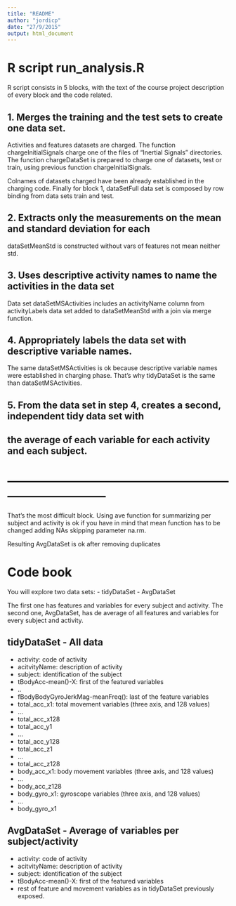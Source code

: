 ```yaml
---
title: "README"
author: "jordicp"
date: "27/9/2015"
output: html_document
---
```

# R script run_analysis.R
R script consists in 5 blocks, with the text of the course project description
of every block and the code related.

## 1. Merges the training and the test sets to create one data set.
Activities and features datasets are charged.
The function chargeInitialSignals charge one of the files of "Inertial Signals"
directories.
The function chargeDataSet is prepared to charge one of datasets, test or train,
using previous function chargeInitialSignals.

Colnames of datasets charged have been already established in the charging code.
Finally for block 1, dataSetFull data set is composed by row binding from data
sets train and test.

## 2. Extracts only the measurements on the mean and standard deviation for each 
dataSetMeanStd is constructed without vars of features not mean neither std.

## 3. Uses descriptive activity names to name the activities in the data set
Data set dataSetMSActivities includes an activityName column from activityLabels
data set added to dataSetMeanStd with a join via merge function.

## 4. Appropriately labels the data set with descriptive variable names. 
The same dataSetMSActivities is ok because descriptive variable names were
established in charging phase.
That's why tidyDataSet is the same than dataSetMSActivities.

## 5. From the data set in step 4, creates a second, independent tidy data set with 
## the average of each variable for each activity and each subject.
# ------------------------------------------------------------------------------
That's the most difficult block.
Using ave function for summarizing per subject and activity is ok if you have in
mind that mean function has to be changed adding NAs skipping parameter na.rm.

Resulting AvgDataSet is ok after removing duplicates



# Code book
You will explore two data sets:
- tidyDataSet
- AvgDataSet

The first one has features and variables for every subject and activity.
The second one, AvgDataSet, has de average of all features and variables for
every subject and activity.

## tidyDataSet - All data
- activity: code of activity
- acitvityName: description of activity
- subject: identification of the subject
- tBodyAcc-mean()-X: first of the featured variables
- ..
- fBodyBodyGyroJerkMag-meanFreq(): last of the feature variables
- total_acc_x1: total movement variables (three axis, and 128 values)
- ...
- total_acc_x128
- total_acc_y1
- ...
- total_acc_y128
- total_acc_z1
- ...
- total_acc_z128
- body_acc_x1: body movement variables (three axis, and 128 values)
- ...
- body_acc_z128
- body_gyro_x1: gyroscope variables (three axis, and 128 values)
- ...
- body_gyro_x1

## AvgDataSet - Average of variables per subject/activity
- activity: code of activity
- acitvityName: description of activity
- subject: identification of the subject
- tBodyAcc-mean()-X: first of the featured variables
- rest of feature and movement variables as in tidyDataSet previously exposed.
